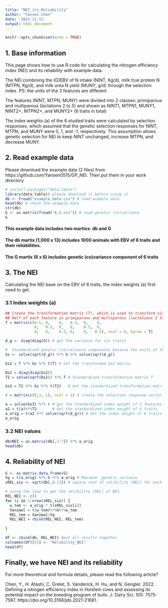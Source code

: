 ```yaml
---
title: "NEI_its_Reliability"
author: "Yansen Chen"
date: '2022-11-11'
output: html_document
---
```


```r
knitr::opts_chunk$set(echo = TRUE)
```

## 1. Base information

This page shows how to use R code for calculating the nitrogen efficiency index (NEI) and its reliability with example data.

The NEI combining the (G)EBV of N intake (NINT, Kg/d), milk true protein N (MTPN, Kg/d), and milk urea N yield (MUNY, g/d) through the selection index. PS: the units of the 3 features are different 

The features (NINT, MTPN, MUNY) were divided into 2 classes: primiparous and multiparous (lactations 2 to 5) and shown as NINT1, MTPN1, MUNY1, NINT2+, MTPN2+, and MUNY2+ (6 traits in total)

The index weights (a) of the 6 studied traits were calculated by selection responses, which assumed that the genetic selection responses for NINT, MTPN, and MUNY were 0, 1, and -1, respectively. This assumption allows genetic selection for NEI to keep NINT unchanged, increase MTPN, and decrease MUNY. 



## 2. Read example data
Please download the example data (2 files) from https://github.com/Yansen0515/GP_NEI.
Then put them in your work directory
```r
# install.packages("data.table")
library(data.table)# please download it before using it
db <- fread("example_data.csv") # read example data
head(db) # check the example data
str(db)
G <- as.matrix(fread("A_G.csv")) # read genetic (co)variance
G
```

#### This example data includes two martixs: db and G
#### The db martix (1,000 x 13) includes 1000 animals with EBV  of 6 traits and their reliabilities.
#### The G martix (6 x 6) includes genetic (co)variance component of 6 traits

## 3. The NEI

Calculating the NEI base on the EBV of 6 traits, the index weights (a) first need to get. 

### 3.1 Index weights (a)
```r
## Create the transformation matrix (T), which is used to transform six traits into three features 
## Half of each feature in primiparous and multiparous (lactations 2 to 5)
T = matrix(c(0.5, 0,    0,   0.5,  0,    0,
             0,   0.5,  0,   0,    0.5,  0,
             0,   0,    0.5, 0,    0,   0.5), ncol = 6, byrow = T)

d_g <- diag(diag(G)) # get the variance for six traits

#  Standardized genetic (co)variance components because the units of the 6 traits are different
Gs <- solve(sqrt(d_g)) %*% G %*% solve(sqrt(d_g)) 

Gs2 = T %*% Gs %*% t(T) # Get the transformed Gs2 matrix

Ds2 = diag(diag(Gs2))
T2 = solve(sqrt(Ds2)) %*% T # Standardized transformation matrix T

Gs3 = T2 %*% Gs %*% t(T2)   # Get the standardized transformation matrix Gs3

r = matrix(c(0,1,-1), ncol = 1) # create the selection response vector (r) of 3 features

a = solve(Gs3) %*% r # get the standardized index weight of 3 features
a2 = t(a)%*%T2       # Get the standardized index weight of 6 traits
a_orig = t(a2 %*% solve(sqrt(d_g))) # Get the index weight of 6 traits
a_orig

```

### 3.2 NEI values

```r
db$NEI = as.matrix(db[,2:7]) %*% a_orig
head(db)
```
## 4. Reliability of NEI


```r
G <- as.matrix.data.frame(G)
Vg = t(a_orig) %*% G %*% a_orig # Maximum  genetic variance
sREL_six <- sqrt(db[,8:13]) # square root of relibility (REL) for each trait

# using the loop to get the relibility (REL) of NEI
REL_NEI <- c()
for (i in 1:nrow(sREL_six)) {
  w_tem <- a_orig * t(sREL_six[i])
  Vanimal = t(w_tem)%*%G%*%w_tem
  REL_tem = Vanimal/Vg
  REL_NEI = rbind(REL_NEI, REL_tem)
  
}

df <- cbind(db, REL_NEI) #put all results together
colnames(df)[15] <- "Relibility_NEI"
head(df)

```


## Finally, we have NEI and its reliability


For more theoretical and formula details, please read the following article?


Chen, Y., H. Atashi, C. Grelet, S. Vanderick, H. Hu, and N. Gengler. 2022. Defining a nitrogen efficiency index in Holstein cows and assessing its potential impact on the breeding program of bulls. J. Dairy Sci. 105: 7575-7587. https://doi.org/10.3168/jds.2021-21681.
